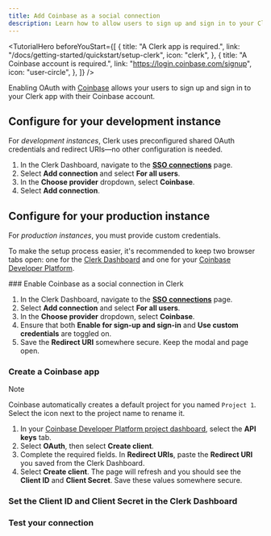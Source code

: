 ```yaml
---
title: Add Coinbase as a social connection
description: Learn how to allow users to sign up and sign in to your Clerk app with their Coinbase account using OAuth.
---
```


<TutorialHero
  beforeYouStart={[
    {
      title: "A Clerk app is required.",
      link: "/docs/getting-started/quickstart/setup-clerk",
      icon: "clerk",
    },
    {
      title: "A Coinbase account is required.",
      link: "https://login.coinbase.com/signup",
      icon: "user-circle",
    },
  ]}
/>

Enabling OAuth with [Coinbase](https://docs.cdp.coinbase.com/coinbase-app/docs/coinbase-app) allows your users to sign up and sign in to your Clerk app with their Coinbase account.

## Configure for your development instance

For _development instances_, Clerk uses preconfigured shared OAuth credentials and redirect URIs—no other configuration is needed.

1. In the Clerk Dashboard, navigate to the [**SSO connections**](https://dashboard.clerk.com/last-active?path=user-authentication/sso-connections) page.
1. Select **Add connection** and select **For all users**.
1. In the **Choose provider** dropdown, select **Coinbase**.
1. Select **Add connection**.

## Configure for your production instance

For _production instances_, you must provide custom credentials.

To make the setup process easier, it's recommended to keep two browser tabs open: one for the [Clerk Dashboard](https://dashboard.clerk.com/last-active?path=user-authentication/sso-connections) and one for your [Coinbase Developer Platform](https://portal.cdp.coinbase.com).

<Steps>
  ### Enable Coinbase as a social connection in Clerk

  1. In the Clerk Dashboard, navigate to the [**SSO connections**](https://dashboard.clerk.com/last-active?path=user-authentication/sso-connections) page.
  1. Select **Add connection** and select **For all users**.
  1. In the **Choose provider** dropdown, select **Coinbase**.
  1. Ensure that both **Enable for sign-up and sign-in** and **Use custom credentials** are toggled on.
  1. Save the **Redirect URI** somewhere secure. Keep the modal and page open.

  ### Create a Coinbase app

  > [!NOTE]
  > Coinbase automatically creates a default project for you named `Project 1`. Select the icon next to the project name to rename it.

  1. In your [Coinbase Developer Platform project dashboard](https://portal.cdp.coinbase.com/projects), select the **API keys** tab.
  1. Select **OAuth**, then select **Create client**.
  1. Complete the required fields. In **Redirect URIs**, paste the **Redirect URI** you saved from the Clerk Dashboard.
  1. Select **Create client**. The page will refresh and you should see the **Client ID** and **Client Secret**. Save these values somewhere secure.

  ### Set the Client ID and Client Secret in the Clerk Dashboard

  <Include src="_partials/authentication/social-connections/set-client-id-secret" />

  ### Test your connection

  <Include src="_partials/authentication/social-connections/test-your-connection" />
</Steps>
